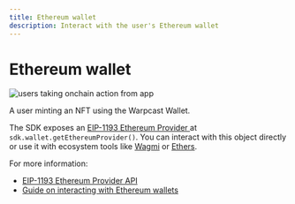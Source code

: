 ```yaml
---
title: Ethereum wallet
description: Interact with the user's Ethereum wallet
---
```



# Ethereum wallet

![users taking onchain action from app](/transaction-preview.png)

<Caption>
  A user minting an NFT using the Warpcast Wallet.
</Caption>

The SDK exposes an [EIP-1193 Ethereum Provider
](https://eips.ethereum.org/EIPS/eip-1193) at `sdk.wallet.getEthereumProvider()`. You can
interact with this object directly or use it with ecosystem tools like
[Wagmi](https://wagmi.sh/) or [Ethers](https://docs.ethers.org/v6/).

For more information:
- [EIP-1193 Ethereum Provider API](https://eips.ethereum.org/EIPS/eip-1193)
- [Guide on interacting with Ethereum wallets](/docs/guides/wallets)
